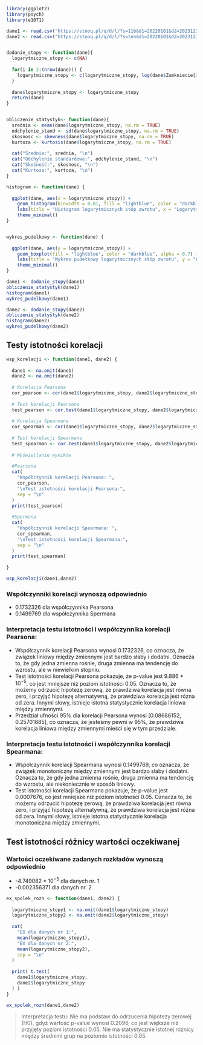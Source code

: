 ```r
library(ggplot2)
library(psych)
library(e1071)

dane1 <- read.csv("https://stooq.pl/q/d/l/?s=11b&d1=20220101&d2=20231231&i=d&o=1000000")
dane2 <- read.csv("https://stooq.pl/q/d/l/?s=ten&d1=20220101&d2=20231231&i=d&o=1000000")


dodanie_stopy <- function(dane){
  logarytmiczne_stopy <- c(NA)
  
  for(i in 2:(nrow(dane))) {
    logarytmiczne_stopy <- c(logarytmiczne_stopy, log(dane$Zamkniecie[i] / dane$Zamkniecie[i-1]))
  }
  
  dane$logarytmiczne_stopy <- logarytmiczne_stopy
  return(dane)
}


obliczenie_statystyk<- function(dane){
  srednia <- mean(dane$logarytmiczne_stopy, na.rm = TRUE)
  odchylenie_stand <- sd(dane$logarytmiczne_stopy, na.rm = TRUE)
  skosnosc <- skewness(dane$logarytmiczne_stopy, na.rm = TRUE)
  kurtoza <- kurtosis(dane$logarytmiczne_stopy, na.rm = TRUE)
  
  cat("Średnia:", srednia, "\n")
  cat("Odchylenie standardowe:", odchylenie_stand, "\n")
  cat("Skośność:", skosnosc, "\n")
  cat("Kurtoza:", kurtoza, "\n")
}

histogram <- function(dane) {
  
  ggplot(dane, aes(x = logarytmiczne_stopy)) +
    geom_histogram(binwidth = 0.01, fill = "lightblue", color = "darkblue", alpha = 0.7) +
    labs(title = "Histogram logarytmicznych stóp zwrotu", x = "Logarytmiczne stopy zwrotu") +
    theme_minimal()
}


wykres_pudelkowy <- function(dane) {
  
  ggplot(dane, aes(y = logarytmiczne_stopy)) +
    geom_boxplot(fill = "lightblue", color = "darkblue", alpha = 0.7) +
    labs(title = "Wykres pudełkowy logarytmicznych stóp zwrotu", y = "Logarytmiczne stopy zwrotu") +
    theme_minimal()
}

dane1 <- dodanie_stopy(dane1)
obliczenie_statystyk(dane1)
histogram(dane1)
wykres_pudelkowy(dane1)

dane2 <- dodanie_stopy(dane2)
obliczenie_statystyk(dane2)
histogram(dane2)
wykres_pudelkowy(dane2)
```





## Testy istotności korelacji

```r
wsp_korelacji <- function(dane1, dane2) {
  
  dane1 <- na.omit(dane1)
  dane2 <- na.omit(dane2)
  
  # Korelacja Pearsona
  cor_pearson <- cor(dane1$logarytmiczne_stopy, dane2$logarytmiczne_stopy)
  
  # Test korelacji Pearsona
  test_pearson <- cor.test(dane1$logarytmiczne_stopy, dane2$logarytmiczne_stopy, method = "pearson")
  
  # Korelacja Spearmana
  cor_spearman <- cor(dane1$logarytmiczne_stopy, dane2$logarytmiczne_stopy, method = "spearman")
  
  # Test korelacji Spearmana
  test_spearman <- cor.test(dane1$logarytmiczne_stopy, dane2$logarytmiczne_stopy, method = "spearman")
  
  # Wyświetlanie wyników
  
  #Pearsona
  cat( 
    "Współczynnik korelacji Pearsona: ", 
    cor_pearson, 
    "\nTest istotności korelacji Pearsona:", 
    sep = "\n" 
  )
  print(test_pearson)
  
  #Spermana
  cat(
    "Współczynnik korelacji Spearmana: ", 
    cor_spearman, 
    "\nTest istotności korelacji Spearmana:", 
    sep = "\n"
  )
  print(test_spearman)
    
}

wsp_korelacji(dane1,dane2)
```

### Współczynniki korelacji wynoszą odpowiednio

+ 0.1732326 dla współczynnika Pearsona 
+ 0.1499769 dla współczynnika Spermana

### Interpretacja testu istotności i współczynnika korelacji Pearsona:

+ Współczynnik korelacji Pearsona wynosi 0.1732326, co oznacza, że związek liniowy między zmiennymi jest bardzo słaby i dodatni. Oznacza to, że gdy jedna zmienna rośnie, druga zmienna ma tendencję do wzrostu, ale w niewielkim stopniu.
+ Test istotności korelacji Pearsona pokazuje, że p-value jest 9.886 * $10^{-5}$, co jest mniejsze niż poziom istotności 0.05. Oznacza to, że możemy odrzucić hipotezę zerową, że prawdziwa korelacja jest równa zero, i przyjąć hipotezę alternatywną, że prawdziwa korelacja jest różna od zera. Innymi słowy, istnieje istotna statystycznie korelacja liniowa między zmiennymi.
+ Przedział ufności 95% dla korelacji Pearsona wynosi [0.08686152, 0.25701885], co oznacza, że jesteśmy pewni w 95%, że prawdziwa korelacja liniowa między zmiennymi mieści się w tym przedziale.
  
### Interpretacja testu istotności i współczynnika korelacji Spearmana:

 + Współczynnik korelacji Spearmana wynosi 0.1499769, co oznacza, że związek monotoniczny między zmiennymi jest bardzo słaby i dodatni. Oznacza to, że gdy jedna zmienna rośnie, druga zmienna ma tendencję do wzrostu, ale niekoniecznie w sposób liniowy.
 + Test istotności korelacji Spearmana pokazuje, że p-value jest 0.0007676, co jest mniejsze niż poziom istotności 0.05. Oznacza to, że możemy odrzucić hipotezę zerową, że prawdziwa korelacja jest równa zero, i przyjąć hipotezę alternatywną, że prawdziwa korelacja jest różna od zera. Innymi słowy, istnieje istotna statystycznie korelacja monotoniczna między zmiennymi.

## Test istotności różnicy wartości oczekiwanej

### Wartości oczekiwane zadanych rozkładów wynoszą odpowiednio

+ -4.749082 * $10^{-5}$ dla danych nr. 1
+ -0.002356371 dla danych nr. 2

```r
ex_spolek_rozn <- function(dane1, dane2) {
  
  logarytmiczne_stopy1 <- na.omit(dane1$logarytmiczne_stopy)
  logarytmiczne_stopy2 <- na.omit(dane2$logarytmiczne_stopy)
  
  cat( 
    "EX dla danych nr 1:",
    mean(logarytmiczne_stopy1),
    "EX dla danych nr 2:",
    mean(logarytmiczne_stopy2),
    sep = "\n"
  )
  
  print( t.test(
    dane1$logarytmiczne_stopy,
    dane2$logarytmiczne_stopy
  ) )
}

ex_spolek_rozn(dane1,dane2)
```

> Interpretacja testu:
Nie ma podstaw do odrzucenia hipotezy zerowej (H0), gdyż wartość p-value wynosi 0.2096, co jest większe niż przyjęty poziom istotności 0.05. Nie ma statystycznie istotnej różnicy między średnimi grup na poziomie istotności 0.05.


